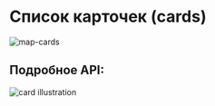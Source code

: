 # Cписок карточек (cards)

![map-cards](/map-cards.png)

## Подробное API:

![card illustration](/card.svg)
